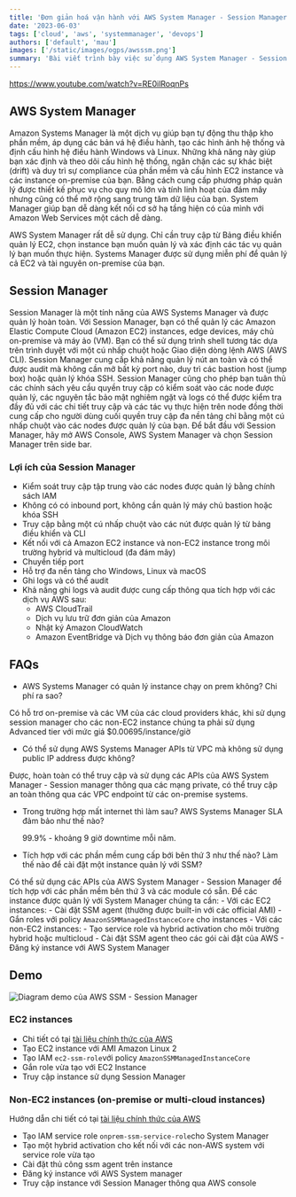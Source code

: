 ```yaml
---
title: 'Đơn giản hoá vận hành với AWS System Manager - Session Manager'
date: '2023-06-03'
tags: ['cloud', 'aws', 'systemmanager', 'devops']
authors: ['default', 'mau']
images: ['/static/images/ogps/awsssm.png']
summary: 'Bài viết trình bày việc sử dụng AWS System Manager - Session Manager để đơn giản hoá việc quản lý, vận hành Instance (EC2 và non-EC2)'
---
```


https://www.youtube.com/watch?v=RE0ilRoqnPs

## AWS System Manager

Amazon Systems Manager là một dịch vụ giúp bạn tự động thu thập kho phần mềm, áp dụng các bản vá hệ điều hành, tạo các hình ảnh hệ thống và định cấu hình hệ điều hành Windows và Linux. Những khả năng này giúp bạn xác định và theo dõi cấu hình hệ thống, ngăn chặn các sự khác biệt (drift) và duy trì sự compliance của phần mềm và cấu hình EC2 instance và các instance on-premise của bạn. Bằng cách cung cấp phương pháp quản lý được thiết kế phục vụ cho quy mô lớn và tính linh hoạt của đám mây nhưng cũng có thể mở rộng sang trung tâm dữ liệu của bạn. System Manager giúp bạn dễ dàng kết nối cơ sở hạ tầng hiện có của mình với Amazon Web Services một cách dễ dàng.

AWS System Manager rất dễ sử dụng. Chỉ cần truy cập từ Bảng điều khiển quản lý EC2, chọn instance bạn muốn quản lý và xác định các tác vụ quản lý bạn muốn thực hiện. Systems Manager được sử dụng miễn phí để quản lý cả EC2 và tài nguyên on-premise của bạn.

## Session Manager

Session Manager là một tính năng của AWS Systems Manager và được quản lý hoàn toàn. Với Session Manager, bạn có thể quản lý các Amazon Elastic Compute Cloud (Amazon EC2) instances, edge devices, máy chủ on-premise và máy ảo (VM). Bạn có thể sử dụng trình shell tương tác dựa trên trình duyệt với một cú nhấp chuột hoặc Giao diện dòng lệnh AWS (AWS CLI). Session Manager cung cấp khả năng quản lý nút an toàn và có thể được audit mà không cần mở bất kỳ port nào, duy trì các bastion host (jump box) hoặc quản lý khóa SSH. Session Manager cũng cho phép bạn tuân thủ các chính sách yêu cầu quyền truy cập có kiểm soát vào các node được quản lý, các nguyên tắc bảo mật nghiêm ngặt và logs có thể được kiểm tra đầy đủ với các chi tiết truy cập và các tác vụ thực hiện trên node đồng thời cung cấp cho người dùng cuối quyền truy cập đa nền tảng chỉ bằng một cú nhấp chuột vào các nodes được quản lý của bạn. Để bắt đầu với Session Manager, hãy mở AWS Console, AWS System Manager và chọn Session Manager trên side bar.

### Lợi ích của Session Manager

- Kiểm soát truy cập tập trung vào các nodes được quản lý bằng chính sách IAM
- Không có có inbound port, không cần quản lý máy chủ bastion hoặc khóa SSH
- Truy cập bằng một cú nhấp chuột vào các nút được quản lý từ bảng điều khiển và CLI
- Kết nối với cả Amazon EC2 instance và non-EC2 instance trong môi trường hybrid và multicloud (đa đám mây)
- Chuyển tiếp port
- Hỗ trợ đa nền tảng cho Windows, Linux và macOS
- Ghi logs và có thể audit
- Khả năng ghi logs và audit được cung cấp thông qua tích hợp với các dịch vụ AWS sau:
  - AWS CloudTrail
  - Dịch vụ lưu trữ đơn giản của Amazon
  - Nhật ký Amazon CloudWatch
  - Amazon EventBridge và Dịch vụ thông báo đơn giản của Amazon

## FAQs

- AWS Systems Manager có quản lý instance chạy on prem không? Chi phí ra sao?

Có hỗ trơ on-premise và các VM của các cloud providers khác, khi sử dụng session manager cho các non-EC2 instance chúng ta phải sử dụng Advanced tier với mức giá $0.00695/instance/giờ

- Có thể sử dụng AWS Systems Manager APIs từ VPC mà không sử dụng public IP address được không?

Được, hoàn toàn có thể truy cập và sử dụng các APIs của AWS System Manager - Session manager thông qua các mạng private, có thể truy cập an toàn thông qua các VPC endpoint từ các on-premise systems.

- Trong trường hợp mất internet thì làm sau? AWS Systems Manager SLA đảm bảo như thế nào?

  99.9% - khoảng 9 giờ downtime mỗi năm.

- Tích hợp với các phần mềm cung cấp bới bên thứ 3 như thế nào? Làm thế nào để cài đặt một instance quản lý với SSM?

Có thể sử dụng các APIs của AWS System Manager - Session Manager để tích hợp với các phần mềm bên thứ 3 và các module có sẵn.
Để các instance được quản lý với System Manager chúng ta cần: - Với các EC2 instances: - Cài đặt SSM agent (thường được built-in với các official AMI) - Gắn roles với policy `AmazonSSMManagedInstanceCore` cho instances - Với các non-EC2 instances: - Tạo service role và hybrid activation cho môi trường hybrid hoặc multicloud - Cài đặt SSM agent theo các gói cài đặt của AWS - Đăng ký instance với AWS System Manager

## Demo

![Diagram demo của AWS SSM - Session Manager](/static/images/assets/ssm_demo.png)

### EC2 instances

- Chi tiết có tại [tài liệu chính thức của AWS](https://docs.aws.amazon.com/systems-manager/latest/userguide/systems-manager-setting-up-ec2.html)
- Tạo EC2 instance với AMI Amazon Linux 2
- Tạo IAM `ec2-ssm-role`với policy `AmazonSSMManagedInstanceCore`
- Gắn role vừa tạo với EC2 Instance
- Truy cập instance sử dụng Session Manager

### Non-EC2 instances (on-premise or multi-cloud instances)

Hướng dẫn chi tiết có tại [tài liệu chính thức của AWS](https://docs.aws.amazon.com/systems-manager/latest/userguide/sysman-service-role.html)

- Tạo IAM service role `onprem-ssm-service-role`cho System Manager
- Tạo một hybrid activation cho kết nối với các non-AWS system với service role vừa tạo
- Cài đặt thủ công ssm agent trên instance
- Đăng ký instance với AWS System manager
- Truy cập instance với Session Manager thông qua AWS console
